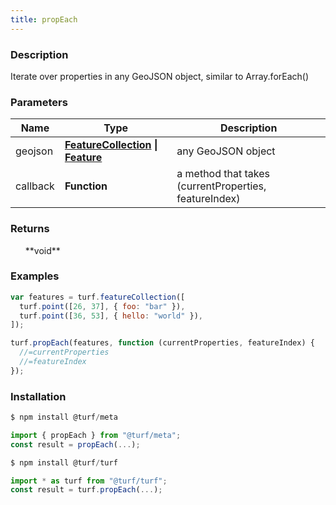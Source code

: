 ```yaml
---
title: propEach
---
```


    
### Description

Iterate over properties in any GeoJSON object, similar to Array.forEach()

### Parameters

| Name     | Type                                                                                                                                   | Description                                           |
| -------- | -------------------------------------------------------------------------------------------------------------------------------------- | ----------------------------------------------------- |
| geojson  | **[FeatureCollection](https://tools.ietf.org/html/rfc7946#section-3.3) \| [Feature](https://tools.ietf.org/html/rfc7946#section-3.2)** | any GeoJSON object                                    |
| callback | **Function**                                                                                                                           | a method that takes (currentProperties, featureIndex) |

### Returns

<ul>**void**</ul>

### Examples

```javascript
var features = turf.featureCollection([
  turf.point([26, 37], { foo: "bar" }),
  turf.point([36, 53], { hello: "world" }),
]);

turf.propEach(features, function (currentProperties, featureIndex) {
  //=currentProperties
  //=featureIndex
});
```

### Installation

```javascript
$ npm install @turf/meta

import { propEach } from "@turf/meta";
const result = propEach(...);
```

```javascript
$ npm install @turf/turf

import * as turf from "@turf/turf";
const result = turf.propEach(...);
```
